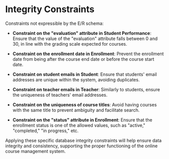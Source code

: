 # Integrity Constraints

Constraints not expressible by the E/R schema:

- **Constraint on the "evaluation" attribute in Student Performance**:
  Ensure that the value of the "evaluation" attribute falls between 0 and 30, in line with the grading scale expected for courses.

- **Constraint on the enrollment date in Enrollment**:
  Prevent the enrollment date from being after the course end date or before the course start date.

- **Constraint on student emails in Student**:
  Ensure that students' email addresses are unique within the system, avoiding duplicates.

- **Constraint on teacher emails in Teacher**:
  Similarly to students, ensure the uniqueness of teachers' email addresses.

- **Constraint on the uniqueness of course titles**:
  Avoid having courses with the same title to prevent ambiguity and facilitate search.

- **Constraint on the "status" attribute in Enrollment**:
  Ensure that the enrollment status is one of the allowed values, such as "active," "completed," "in progress," etc.

Applying these specific database integrity constraints will help ensure data integrity and consistency, supporting the proper functioning of the online course management system.
